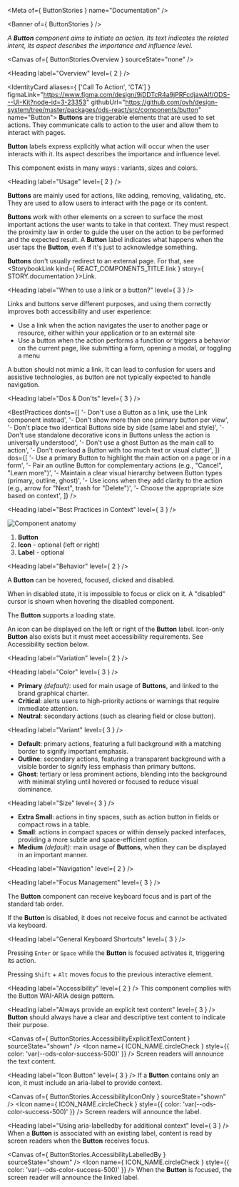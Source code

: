 
<Meta of={ ButtonStories } name="Documentation" />

<Banner of={ ButtonStories } />

_A **Button** component aims to initiate an action. Its text indicates the related intent, its aspect describes the importance and influence level._

<Canvas of={ ButtonStories.Overview } sourceState="none" />

<Heading label="Overview" level={ 2 } />

<IdentityCard aliases={ ['Call To Action', 'CTA'] }
              figmaLink="https://www.figma.com/design/9jDDTcR4a9jPRFcdjawAlf/ODS---UI-Kit?node-id=3-23353"
              githubUrl="https://github.com/ovh/design-system/tree/master/packages/ods-react/src/components/button"
              name="Button">
  **Buttons** are triggerable elements that are used to set actions. They communicate calls to action to the user and
  allow them to interact with pages.

  **Button** labels express explicitly what action will occur when the user interacts with it. Its aspect describes
  the importance and influence level.

  This component exists in many ways : variants, sizes and colors.
</IdentityCard>

<Heading label="Usage" level={ 2 } />

**Buttons** are mainly used for actions, like adding, removing, validating, etc.
They are used to allow users to interact with the page or its content.

**Buttons** work with other elements on a screen to surface the most important actions the user wants to take in that context.
They must respect the proximity law in order to guide the user on the action to be performed and the expected result.
A **Button** label indicates what happens when the user taps the **Button**, even if it's just to acknowledge something.

**Buttons** don't usually redirect to an external page. For that, see <StorybookLink kind={ REACT_COMPONENTS_TITLE.link } story={ STORY.documentation }>Link</StorybookLink>.

<Heading label="When to use a link or a button?" level={ 3 } />

Links and buttons serve different purposes, and using them correctly improves both accessibility and user experience:

* Use a link when the action navigates the user to another page or resource, either within your application or to an external site
* Use a button when the action performs a function or triggers a behavior on the current page, like submitting a form, opening a modal, or toggling a menu

A button should not mimic a link. It can lead to confusion for users and assistive technologies, as button are not typically expected to handle navigation.

<Heading label="Dos & Don'ts" level={ 3 } />

<BestPractices
  donts={[
    '- Don\'t use a Button as a link, use the Link component instead',
    '- Don\'t show more than one primary button per view',
    '- Don\'t place two identical Buttons side by side (same label and style)',
    '- Don\'t use standalone decorative icons in Buttons unless the action is universally understood',
    '- Don\'t use a ghost Button as the main call to action',
    '- Don\'t overload a Button with too much text or visual clutter',
  ]}
  dos={[
    '- Use a primary Button to highlight the main action on a page or in a form',
    '- Pair an outline Button for complementary actions (e.g., "Cancel", "Learn more")',
    '- Maintain a clear visual hierarchy between Button types (primary, outline, ghost)',
    '- Use icons when they add clarity to the action (e.g., arrow for "Next", trash for "Delete")',
    '- Choose the appropriate size based on context',
  ]}
/>

<Heading label="Best Practices in Context" level={ 3 } />

![Component anatomy](components/button/anatomy.png "Component anatomy")

1. **Button**
2. **Icon** - optional (left or right)
3. **Label** - optional

<Heading label="Behavior" level={ 2 } />

A **Button** can be hovered, focused, clicked and disabled.

When in disabled state, it is impossible to focus or click on it. A "disabled" cursor is shown when hovering the disabled component.

The **Button** supports a loading state.

An icon can be displayed on the left or right of the **Button** label. Icon-only **Button** also exists but it must meet accessibility requirements. See Accessibility section below.

<Heading label="Variation" level={ 2 } />

<Heading label="Color" level={ 3 } />

- **Primary** _(default)_: used for main usage of **Buttons**, and linked to the brand graphical charter.
- **Critical**: alerts users to high-priority actions or warnings that require immediate attention.
- **Neutral**: secondary actions (such as clearing field or close button).

<Heading label="Variant" level={ 3 } />

- **Default**: primary actions, featuring a full background with a matching border to signify important emphasis.
- **Outline**: secondary actions, featuring a transparent background with a visible border to signify less emphasis than primary buttons.
- **Ghost**: tertiary or less prominent actions, blending into the background with minimal styling until hovered or focused to reduce visual dominance.

<Heading label="Size" level={ 3 } />

- **Extra Small**: actions in tiny spaces, such as action button in fields or compact rows in a table.
- **Small**: actions in compact spaces or within densely packed interfaces, providing a more subtle and space-efficient option.
- **Medium** _(default)_: main usage of **Buttons**, when they can be displayed in an important manner.

<Heading label="Navigation" level={ 2 } />

<Heading label="Focus Management" level={ 3 } />

The **Button** component can receive keyboard focus and is part of the standard tab order.

If the **Button** is disabled, it does not receive focus and cannot be activated via keyboard.

<Heading label="General Keyboard Shortcuts" level={ 3 } />

Pressing `Enter` or `Space` while the **Button** is focused activates it, triggering its action.

Pressing `Shift` + `Alt` moves focus to the previous interactive element.

<Heading label="Accessibility" level={ 2 } />
This component complies with the <ExternalLink href="https://www.w3.org/WAI/ARIA/apg/patterns/button/">Button WAI-ARIA design pattern</ExternalLink>.

<Heading label="Always provide an explicit text content" level={ 3 } />
**Button** should always have a clear and descriptive text content to indicate their purpose.

<Canvas of={ ButtonStories.AccessibilityExplicitTextContent } sourceState="shown" />
<Icon name={ ICON_NAME.circleCheck }
      style={{ color: 'var(--ods-color-success-500)' }} /> Screen readers will announce the text content.

<Heading label="Icon Button" level={ 3 } />
If a **Button** contains only an icon, it must include an <ExternalLink href="https://developer.mozilla.org/en-US/docs/Web/Accessibility/ARIA/Reference/Attributes/aria-label">aria-label</ExternalLink> to provide context.

<Canvas of={ ButtonStories.AccessibilityIconOnly } sourceState="shown" />
<Icon name={ ICON_NAME.circleCheck }
      style={{ color: 'var(--ods-color-success-500)' }} /> Screen readers will announce the label.

<Heading label="Using aria-labelledby for additional context" level={ 3 } />
When a **Button** is associated with an existing label, content is read by screen readers when the **Button** receives focus.

<Canvas of={ ButtonStories.AccessibilityLabelledBy } sourceState="shown" />
<Icon name={ ICON_NAME.circleCheck }
      style={{ color: 'var(--ods-color-success-500)' }} /> When the **Button** is focused, the screen reader will announce the linked label.
